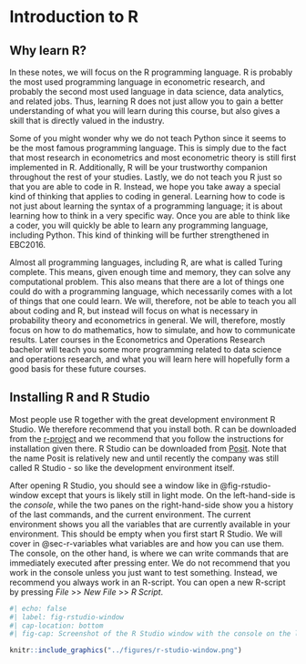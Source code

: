 # Introduction to R

## Why learn R? 

<!-- R is probably the most used programming language in econometric research -->
In these notes, we will focus on the R programming language. R is probably the most used programming language in econometric research, and probably the second most used language in data science, data analytics, and related jobs. Thus, learning R does not just allow you to gain a better understanding of what you will learn during this course, but also gives a skill that is directly valued in the industry.


<!-- We don't just learn a programming language. We learn a way to think. -->
Some of you might wonder why we do not teach Python since it seems to be the most famous programming language. This is simply due to the fact that most research in econometrics and most econometric theory is still first implemented in R. Additionally, R will be your trustworthy companion throughout the rest of your studies. Lastly, we do not teach you R just so that you are able to code in R. Instead, we hope you take away a special kind of thinking that applies to coding in general. Learning how to code is not just about learning the syntax of a programming language; it is about learning how to think in a very specific way. Once you are able to think like a coder, you will quickly be able to learn any programming language, including Python. This kind of thinking will be further strengthened in EBC2016.

<!-- R is powerful and we will have to focus on what we learn -->
Almost all programming languages, including R, are what is called Turing complete. This means, given enough time and memory, they can solve any computational problem. This also means that there are a lot of things one could do with a programming language, which necessarily comes with a lot of things that one could learn. We will, therefore, not be able to teach you all about coding and R, but instead will focus on what is necessary in probability theory and econometrics in general. We will, therefore, mostly focus on how to do mathematics, how to simulate, and how to communicate results. Later courses in the Econometrics and Operations Research bachelor will teach you some more programming related to data science and operations research, and what you will learn here will hopefully form a good basis for these future courses.

## Installing R and R Studio

<!-- Most people use R together with the great development environment R Studio -->
Most people use R together with the great development environment R Studio. We therefore recommend that you install both. R can be downloaded from the [r-project](https://www.r-project.org) and we recommend that you follow the instructions for installation given there. R Studio can be downloaded from [Posit](https://posit.co/downloads/). Note that the name Posit is relatively new and until recently the company was still called R Studio - so like the development environment itself. 

<!-- Do not work in the console -->
After opening R Studio, you should see a window like in @fig-rstudio-window except that yours is likely still in light mode. On the left-hand-side is the *console*, while the two panes on the right-hand-side show you a history of the last commands, and the current environment. The current environment shows you all the variables that are currently available in your environment. This should be empty when you first start R Studio. We will cover in @sec-r-variables what variables are and how you can use them. The console, on the other hand, is where we can write commands that are immediately executed after pressing enter. We do not recommend that you work in the console unless you just want to test something. Instead, we recommend you always work in an R-script. You can open a new R-script by pressing *File* >> *New File* >> *R Script*. 

```r
#| echo: false
#| label: fig-rstudio-window
#| cap-location: bottom
#| fig-cap: Screenshot of the R Studio window with the console on the left and the history and environment on the right. 

knitr::include_graphics("../figures/r-studio-window.png")
```


